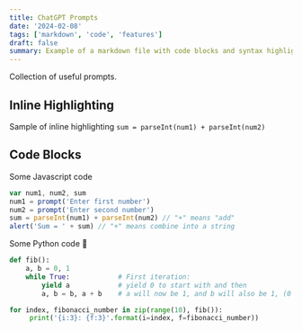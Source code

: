 ```yaml
---
title: ChatGPT Prompts
date: '2024-02-08'
tags: ['markdown', 'code', 'features']
draft: false
summary: Example of a markdown file with code blocks and syntax highlighting
---
```


Collection of useful prompts.

## Inline Highlighting

Sample of inline highlighting `sum = parseInt(num1) + parseInt(num2)`

## Code Blocks

Some Javascript code

```javascript
var num1, num2, sum
num1 = prompt('Enter first number')
num2 = prompt('Enter second number')
sum = parseInt(num1) + parseInt(num2) // "+" means "add"
alert('Sum = ' + sum) // "+" means combine into a string
```

Some Python code 🐍

```python
def fib():
    a, b = 0, 1
    while True:            # First iteration:
        yield a            # yield 0 to start with and then
        a, b = b, a + b    # a will now be 1, and b will also be 1, (0 + 1)

for index, fibonacci_number in zip(range(10), fib()):
     print('{i:3}: {f:3}'.format(i=index, f=fibonacci_number))
```
